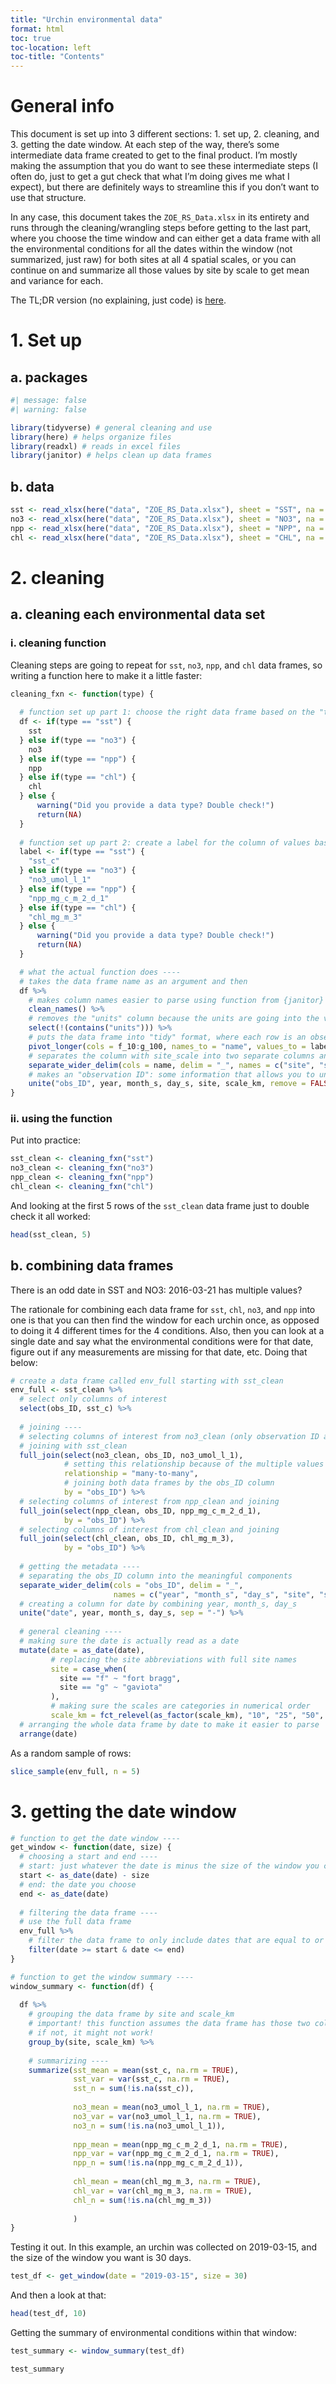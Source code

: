```yaml
---
title: "Urchin environmental data"
format: html
toc: true
toc-location: left
toc-title: "Contents"
---
```


# General info

This document is set up into 3 different sections: 1. set up, 2. cleaning, and 3. getting the date window. At each step of the way, there's some intermediate data frame created to get to the final product. I'm mostly making the assumption that you do want to see these intermediate steps (I often do, just to get a gut check that what I'm doing gives me what I expect), but there are definitely ways to streamline this if you don't want to use that structure.  

In any case, this document takes the `ZOE_RS_Data.xlsx` in its entirety and runs through the cleaning/wrangling steps before getting to the last part, where you choose the time window and can either get a data frame with all the environmental conditions for all the dates within the window (not summarized, just raw) for both sites at all 4 spatial scales, or you can continue on and summarize all those values by site by scale to get mean and variance for each.  

The TL;DR version (no explaining, just code) is [here](https://github.com/an-bui/urchin-enviro-data/blob/main/code/urchin-environmental-data.R).

# 1. Set up

## a. packages

```r
#| message: false
#| warning: false

library(tidyverse) # general cleaning and use
library(here) # helps organize files
library(readxl) # reads in excel files
library(janitor) # helps clean up data frames
```

## b. data

```r
sst <- read_xlsx(here("data", "ZOE_RS_Data.xlsx"), sheet = "SST", na = c("NA", "NaN"))
no3 <- read_xlsx(here("data", "ZOE_RS_Data.xlsx"), sheet = "NO3", na = c("NA", "NaN"))
npp <- read_xlsx(here("data", "ZOE_RS_Data.xlsx"), sheet = "NPP", na = c("NA", "NaN"))
chl <- read_xlsx(here("data", "ZOE_RS_Data.xlsx"), sheet = "CHL", na = c("NA", "NaN"))
```

# 2. cleaning

## a. cleaning each environmental data set

### i. cleaning function

Cleaning steps are going to repeat for `sst`, `no3`, `npp`, and `chl` data frames, so writing a function here to make it a little faster:

```r
cleaning_fxn <- function(type) {
  
  # function set up part 1: choose the right data frame based on the "type" ----
  df <- if(type == "sst") {
    sst
  } else if(type == "no3") {
    no3
  } else if(type == "npp") {
    npp
  } else if(type == "chl") {
    chl
  } else {
      warning("Did you provide a data type? Double check!")
      return(NA)
  }
  
  # function set up part 2: create a label for the column of values based on the data type ----
  label <- if(type == "sst") {
    "sst_c"
  } else if(type == "no3") {
    "no3_umol_l_1"
  } else if(type == "npp") {
    "npp_mg_c_m_2_d_1"
  } else if(type == "chl") {
    "chl_mg_m_3"
  } else {
      warning("Did you provide a data type? Double check!")
      return(NA)
  }

  # what the actual function does ----
  # takes the data frame name as an argument and then
  df %>% 
    # makes column names easier to parse using function from {janitor} and then
    clean_names() %>% 
    # removes the "units" column because the units are going into the value column label and then
    select(!(contains("units"))) %>% 
    # puts the data frame into "tidy" format, where each row is an observation and then
    pivot_longer(cols = f_10:g_100, names_to = "name", values_to = label) %>% 
    # separates the column with site_scale into two separate columns and then
    separate_wider_delim(cols = name, delim = "_", names = c("site", "scale_km")) %>% 
    # makes an "observation ID": some information that allows you to uniquely identify each observation
    unite("obs_ID", year, month_s, day_s, site, scale_km, remove = FALSE)
}
```

### ii. using the function

Put into practice:

```r
sst_clean <- cleaning_fxn("sst")
no3_clean <- cleaning_fxn("no3")
npp_clean <- cleaning_fxn("npp")
chl_clean <- cleaning_fxn("chl")
```

And looking at the first 5 rows of the `sst_clean` data frame just to double check it all worked:

```r
head(sst_clean, 5)
```

## b. combining data frames

:::{.callout-note}
There is an odd date in SST and NO3: 2016-03-21 has multiple values?
:::

The rationale for combining each data frame for `sst`, `chl`, `no3`, and `npp` into one is that you can then find the window for each urchin once, as opposed to doing it 4 different times for the 4 conditions. Also, then you can look at a single date and say what the environmental conditions were for that date, figure out if any measurements are missing for that date, etc. Doing that below:

```r
# create a data frame called env_full starting with sst_clean
env_full <- sst_clean %>% 
  # select only columns of interest
  select(obs_ID, sst_c) %>% 
  
  # joining ----
  # selecting columns of interest from no3_clean (only observation ID and the value)
  # joining with sst_clean
  full_join(select(no3_clean, obs_ID, no3_umol_l_1), 
            # setting this relationship because of the multiple values thing
            relationship = "many-to-many", 
            # joining both data frames by the obs_ID column
            by = "obs_ID") %>% 
  # selecting columns of interest from npp_clean and joining
  full_join(select(npp_clean, obs_ID, npp_mg_c_m_2_d_1), 
            by = "obs_ID") %>% 
  # selecting columns of interest from chl_clean and joining
  full_join(select(chl_clean, obs_ID, chl_mg_m_3),
            by = "obs_ID") %>% 
  
  # getting the metadata ----
  # separating the obs_ID column into the meaningful components
  separate_wider_delim(cols = "obs_ID", delim = "_", 
                       names = c("year", "month_s", "day_s", "site", "scale_km")) %>% 
  # creating a column for date by combining year, month_s, day_s
  unite("date", year, month_s, day_s, sep = "-") %>% 
  
  # general cleaning ----
  # making sure the date is actually read as a date
  mutate(date = as_date(date),
         # replacing the site abbreviations with full site names
         site = case_when(
           site == "f" ~ "fort bragg",
           site == "g" ~ "gaviota"
         ),
         # making sure the scales are categories in numerical order
         scale_km = fct_relevel(as_factor(scale_km), "10", "25", "50", "100")) %>% 
  # arranging the whole data frame by date to make it easier to parse
  arrange(date)
```

As a random sample of rows:

```r
slice_sample(env_full, n = 5)
```


# 3. getting the date window

```r
# function to get the date window ----
get_window <- function(date, size) {
  # choosing a start and end ----
  # start: just whatever the date is minus the size of the window you choose
  start <- as_date(date) - size
  # end: the date you choose
  end <- as_date(date)
  
  # filtering the data frame ----
  # use the full data frame
  env_full %>% 
    # filter the data frame to only include dates that are equal to or after the start and equal to or before the end
    filter(date >= start & date <= end)
}

# function to get the window summary ----
window_summary <- function(df) {
  
  df %>% 
    # grouping the data frame by site and scale_km
    # important! this function assumes the data frame has those two columns named these things
    # if not, it might not work!
    group_by(site, scale_km) %>% 
    
    # summarizing ----
    summarize(sst_mean = mean(sst_c, na.rm = TRUE),
              sst_var = var(sst_c, na.rm = TRUE), 
              sst_n = sum(!is.na(sst_c)),
              
              no3_mean = mean(no3_umol_l_1, na.rm = TRUE),
              no3_var = var(no3_umol_l_1, na.rm = TRUE),
              no3_n = sum(!is.na(no3_umol_l_1)),
              
              npp_mean = mean(npp_mg_c_m_2_d_1, na.rm = TRUE),
              npp_var = var(npp_mg_c_m_2_d_1, na.rm = TRUE),
              npp_n = sum(!is.na(npp_mg_c_m_2_d_1)),
              
              chl_mean = mean(chl_mg_m_3, na.rm = TRUE),
              chl_var = var(chl_mg_m_3, na.rm = TRUE),
              chl_n = sum(!is.na(chl_mg_m_3))
              
              ) 
}
```

Testing it out. In this example, an urchin was collected on 2019-03-15, and the size of the window you want is 30 days.

```r
test_df <- get_window(date = "2019-03-15", size = 30)
```

And then a look at that:

```r
head(test_df, 10)
```


Getting the summary of environmental conditions within that window: 

```r
test_summary <- window_summary(test_df)

test_summary
```







